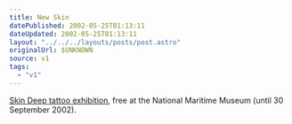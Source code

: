 ```yaml
---
title: New Skin
datePublished: 2002-05-25T01:13:11
dateUpdated: 2002-05-25T01:13:11
layout: "../../../layouts/posts/post.astro"
originalUrl: $UNKNOWN
source: v1
tags:
  - "v1"
---
```


[Skin Deep tattoo exhibition][1], free at the National Maritime Museum (until 30 September 2002).

[1]: http://www.nmm.ac.uk/galleries/skin_deep.html "Skin Deep tattoo and tattooing exhibition"
